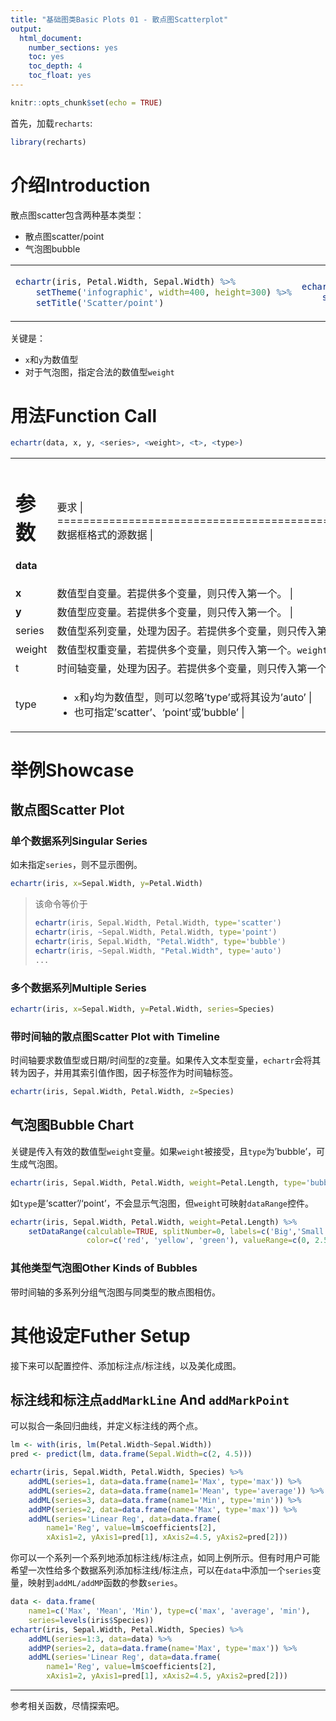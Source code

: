 ```yaml
---
title: "基础图类Basic Plots 01 - 散点图Scatterplot"
output: 
  html_document: 
    number_sections: yes
    toc: yes
    toc_depth: 4
    toc_float: yes
---
```


```r
knitr::opts_chunk$set(echo = TRUE)
```

首先，加载`recharts`:
```r
library(recharts)
```

# 介绍Introduction

散点图scatter包含两种基本类型：

- 散点图scatter/point
- 气泡图bubble

<table id='intro'>
<tr><td>
```r
echartr(iris, Petal.Width, Sepal.Width) %>% 
    setTheme('infographic', width=400, height=300) %>%
    setTitle('Scatter/point')
```
</td>
<td>
```r
echartr(iris, Petal.Width, Sepal.Width, weight=Petal.Length, type='bubble') %>% 
    setTheme('roma', width=400, height=300) %>% setTitle('Bubble')
```
</td></tr>
</table>

关键是：

- `x`和`y`为数值型
- 对于气泡图，指定合法的数值型`weight`

# 用法Function Call

```r
echartr(data, x, y, <series>, <weight>, <t>, <type>)
```

+---------+--------------------------------------------------------------------+
| 参数    |  要求                                                    |
+=========+====================================================================+
| **data**| 数据框格式的源数据                          |
+---------+--------------------------------------------------------------------+
| **x**   | 数值型自变量。若提供多个变量，则只传入第一个。 |
+---------+--------------------------------------------------------------------+
| **y**   | 数值型应变量。若提供多个变量，则只传入第一个。 |
+---------+--------------------------------------------------------------------+
| series  | 数值型系列变量，处理为因子。若提供多个变量，则只传入第一个。 |
+---------+--------------------------------------------------------------------+
| weight  | 数值型权重变量，若提供多个变量，则只传入第一个。`weight`与dataRange控件相关联。如果`type`设为'bubble'，则显示气泡图。 |
+---------+--------------------------------------------------------------------+
|  t      | 时间轴变量，处理为因子。若提供多个变量，则只传入第一个。 |
+---------+--------------------------------------------------------------------+
| type    | - `x`和`y`均为数值型，则可以忽略'type'或将其设为'auto' |
|         | - 也可指定'scatter'、'point'或'bubble' |
+---------+--------------------------------------------------------------------+


# 举例Showcase

## 散点图Scatter Plot

### 单个数据系列Singular Series

如未指定`series`，则不显示图例。

```r
echartr(iris, x=Sepal.Width, y=Petal.Width)
```

> 该命令等价于
> 
> ```r
> echartr(iris, Sepal.Width, Petal.Width, type='scatter')
> echartr(iris, ~Sepal.Width, Petal.Width, type='point')
> echartr(iris, Sepal.Width, "Petal.Width", type='bubble')
> echartr(iris, ~Sepal.Width, "Petal.Width", type='auto')
> ...
> ```

### 多个数据系列Multiple Series

```r
echartr(iris, x=Sepal.Width, y=Petal.Width, series=Species)
```

### 带时间轴的散点图Scatter Plot with Timeline

时间轴要求数值型或日期/时间型的`Z`变量。如果传入文本型变量，`echartr`会将其转为因子，并用其索引值作图，因子标签作为时间轴标签。

```r
echartr(iris, Sepal.Width, Petal.Width, z=Species)
```

## 气泡图Bubble Chart

关键是传入有效的数值型`weight`变量。如果`weight`被接受，且`type`为'bubble'，可生成气泡图。

```r
echartr(iris, Sepal.Width, Petal.Width, weight=Petal.Length, type='bubble')
```

如`type`是'scatter'/'point'，不会显示气泡图，但`weight`可映射`dataRange`控件。

```r
echartr(iris, Sepal.Width, Petal.Width, weight=Petal.Length) %>%
    setDataRange(calculable=TRUE, splitNumber=0, labels=c('Big','Small'),
                 color=c('red', 'yellow', 'green'), valueRange=c(0, 2.5))
```

### 其他类型气泡图Other Kinds of Bubbles

带时间轴的多系列分组气泡图与同类型的散点图相仿。

# 其他设定Futher Setup

接下来可以配置控件、添加标注点/标注线，以及美化成图。

## 标注线和标注点`addMarkLine` And `addMarkPoint`

可以拟合一条回归曲线，并定义标注线的两个点。

```r
lm <- with(iris, lm(Petal.Width~Sepal.Width))
pred <- predict(lm, data.frame(Sepal.Width=c(2, 4.5)))

echartr(iris, Sepal.Width, Petal.Width, Species) %>%
    addML(series=1, data=data.frame(name1='Max', type='max')) %>%
    addML(series=2, data=data.frame(name1='Mean', type='average')) %>%
    addML(series=3, data=data.frame(name1='Min', type='min')) %>%
    addMP(series=2, data=data.frame(name='Max', type='max')) %>%
    addML(series='Linear Reg', data=data.frame(
        name1='Reg', value=lm$coefficients[2], 
        xAxis1=2, yAxis1=pred[1], xAxis2=4.5, yAxis2=pred[2]))
```

你可以一个系列一个系列地添加标注线/标注点，如同上例所示。但有时用户可能希望一次性给多个数据系列添加标注线/标注点，可以在`data`中添加一个`series`变量，映射到`addML/addMP`函数的参数`series`。 

```r
data <- data.frame(
    name1=c('Max', 'Mean', 'Min'), type=c('max', 'average', 'min'),
    series=levels(iris$Species))
echartr(iris, Sepal.Width, Petal.Width, Species) %>%
    addML(series=1:3, data=data) %>%
    addMP(series=2, data=data.frame(name='Max', type='max')) %>%
    addML(series='Linear Reg', data=data.frame(
        name1='Reg', value=lm$coefficients[2], 
        xAxis1=2, yAxis1=pred[1], xAxis2=4.5, yAxis2=pred[2]))
```

---------------

参考相关函数，尽情探索吧。

